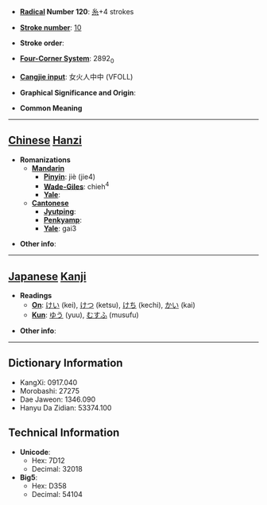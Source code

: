 * '''[[Wiktionary:Chinese radical index| Radical]] Number 120''': [[Wiktionary:Chinese radical index 糸|糸]]+4 strokes

* '''[[Wiktionary:Chinese total strokes index|Stroke number]]''': [[Wiktionary:Chinese total strokes index 10|10]]

* '''Stroke order''': 

* '''[[Wiktionary:Chinese four corner index|Four-Corner System]]''': 2892<sub>0</sub>

* '''[[Wiktionary:Chinese Cangjie index|Cangjie input]]''': 女火人中中 (VFOLL)

* '''Graphical Significance and Origin''': 

* '''Common Meaning'''

----

== [[Chinese]] [[Hanzi]] ==

* '''Romanizations'''
** '''[[Mandarin]]'''
*** '''[[Pinyin]]''': jiè (jie4)
*** '''[[Wade-Giles]]''': chieh<sup>4</sup>
*** '''[[Yale]]''': 
** '''[[Cantonese]]'''
*** '''[[Jyutping]]''':
*** '''[[Penkyamp]]''': 
*** '''[[Yale]]''': gai3

* '''Other info''': 

----

== [[Japanese]] [[Kanji]] ==

* '''Readings'''
** '''[[On]]''': [[けい]] (kei), [[けつ]] (ketsu), [[けち]] (kechi), [[かい]] (kai)
** '''[[Kun]]''': [[ゆう]] (yuu), [[むすふ]] (musufu)

* '''Other info''':  

----

== Dictionary Information ==

* KangXi: 0917.040
* Morobashi: 27275
* Dae Jaweon: 1346.090
* Hanyu Da Zidian: 53374.100

== Technical Information ==

* '''Unicode''':
** Hex: 7D12
** Decimal: 32018
* '''Big5''':
** Hex: D358
** Decimal: 54104